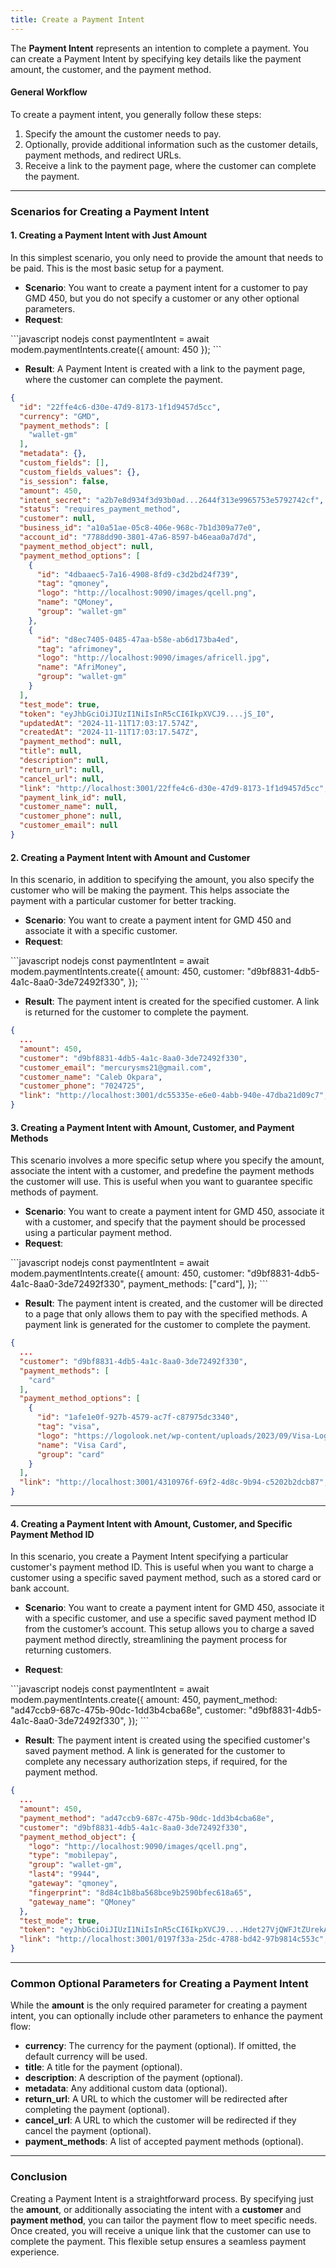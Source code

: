 ```yaml
---
title: Create a Payment Intent
---
```


The **Payment Intent** represents an intention to complete a payment. You can create a Payment Intent by specifying key details like the payment amount, the customer, and the payment method.

#### General Workflow
To create a payment intent, you generally follow these steps:
1. Specify the amount the customer needs to pay.
2. Optionally, provide additional information such as the customer details, payment methods, and redirect URLs.
3. Receive a link to the payment page, where the customer can complete the payment.

---

### Scenarios for Creating a Payment Intent

#### 1. **Creating a Payment Intent with Just Amount**

In this simplest scenario, you only need to provide the amount that needs to be paid. This is the most basic setup for a payment.

- **Scenario**: You want to create a payment intent for a customer to pay GMD 450, but you do not specify a customer or any other optional parameters.
- **Request**:

<CodeGroup>
```javascript nodejs 
const paymentIntent = await modem.paymentIntents.create({ amount: 450 });
```
</CodeGroup>

- **Result**: A Payment Intent is created with a link to the payment page, where the customer can complete the payment.

```json
{
  "id": "22ffe4c6-d30e-47d9-8173-1f1d9457d5cc",
  "currency": "GMD",
  "payment_methods": [
    "wallet-gm"
  ],
  "metadata": {},
  "custom_fields": [],
  "custom_fields_values": {},
  "is_session": false,
  "amount": 450,
  "intent_secret": "a2b7e8d934f3d93b0ad...2644f313e9965753e5792742cf",
  "status": "requires_payment_method",
  "customer": null,
  "business_id": "a10a51ae-05c8-406e-968c-7b1d309a77e0",
  "account_id": "7788dd90-3801-47a6-8597-b46eaa0a7d7d",
  "payment_method_object": null,
  "payment_method_options": [
    {
      "id": "4dbaaec5-7a16-4908-8fd9-c3d2bd24f739",
      "tag": "qmoney",
      "logo": "http://localhost:9090/images/qcell.png",
      "name": "QMoney",
      "group": "wallet-gm"
    },
    {
      "id": "d8ec7405-0485-47aa-b58e-ab6d173ba4ed",
      "tag": "afrimoney",
      "logo": "http://localhost:9090/images/africell.jpg",
      "name": "AfriMoney",
      "group": "wallet-gm"
    }
  ],
  "test_mode": true,
  "token": "eyJhbGciOiJIUzI1NiIsInR5cCI6IkpXVCJ9....jS_I0",
  "updatedAt": "2024-11-11T17:03:17.574Z",
  "createdAt": "2024-11-11T17:03:17.547Z",
  "payment_method": null,
  "title": null,
  "description": null,
  "return_url": null,
  "cancel_url": null,
  "link": "http://localhost:3001/22ffe4c6-d30e-47d9-8173-1f1d9457d5cc",
  "payment_link_id": null,
  "customer_name": null,
  "customer_phone": null,
  "customer_email": null
}
```


#### 2. **Creating a Payment Intent with Amount and Customer**

In this scenario, in addition to specifying the amount, you also specify the customer who will be making the payment. This helps associate the payment with a particular customer for better tracking.

- **Scenario**: You want to create a payment intent for GMD 450 and associate it with a specific customer.
- **Request**:

<CodeGroup>
```javascript nodejs 
const paymentIntent = await modem.paymentIntents.create({
    amount: 450,
    customer: "d9bf8831-4db5-4a1c-8aa0-3de72492f330",
});
```
</CodeGroup>

- **Result**: The payment intent is created for the specified customer. A link is returned for the customer to complete the payment.


```json
{
  ...
  "amount": 450,
  "customer": "d9bf8831-4db5-4a1c-8aa0-3de72492f330",
  "customer_email": "mercurysms21@gmail.com",
  "customer_name": "Caleb Okpara",
  "customer_phone": "7024725",
  "link": "http://localhost:3001/dc55335e-e6e0-4abb-940e-47dba21d09c7",
}
```

#### 3. **Creating a Payment Intent with Amount, Customer, and Payment Methods**

This scenario involves a more specific setup where you specify the amount, associate the intent with a customer, and predefine the payment methods the customer will use. This is useful when you want to guarantee specific methods of payment.

- **Scenario**: You want to create a payment intent for GMD 450, associate it with a customer, and specify that the payment should be processed using a particular payment method.
- **Request**:

<CodeGroup>
```javascript nodejs 
const paymentIntent = await modem.paymentIntents.create({
    amount: 450,
    customer: "d9bf8831-4db5-4a1c-8aa0-3de72492f330",
    payment_methods: ["card"],
});
```
</CodeGroup>

- **Result**: The payment intent is created, and the customer will be directed to a page that only allows them to pay with the specified methods. A payment link is generated for the customer to complete the payment.

```json
{
  ...
  "customer": "d9bf8831-4db5-4a1c-8aa0-3de72492f330",
  "payment_methods": [
    "card"
  ],
  "payment_method_options": [
    {
      "id": "1afe1e0f-927b-4579-ac7f-c87975dc3340",
      "tag": "visa",
      "logo": "https://logolook.net/wp-content/uploads/2023/09/Visa-Logo.png",
      "name": "Visa Card",
      "group": "card"
    }
  ],
  "link": "http://localhost:3001/4310976f-69f2-4d8c-9b94-c5202b2dcb87",
}
```

---

#### 4. **Creating a Payment Intent with Amount, Customer, and Specific Payment Method ID**

In this scenario, you create a Payment Intent specifying a particular customer's payment method ID. This is useful when you want to charge a customer using a specific saved payment method, such as a stored card or bank account.

- **Scenario**: You want to create a payment intent for GMD 450, associate it with a specific customer, and use a specific saved payment method ID from the customer’s account. This setup allows you to charge a saved payment method directly, streamlining the payment process for returning customers.

- **Request**:

<CodeGroup>
```javascript nodejs 
const paymentIntent = await modem.paymentIntents.create({
    amount: 450,
    payment_method: "ad47ccb9-687c-475b-90dc-1dd3b4cba68e",
    customer: "d9bf8831-4db5-4a1c-8aa0-3de72492f330",
});
```
</CodeGroup>

- **Result**: The payment intent is created using the specified customer's saved payment method. A link is generated for the customer to complete any necessary authorization steps, if required, for the payment method.

```json
{
  ...
  "amount": 450,
  "payment_method": "ad47ccb9-687c-475b-90dc-1dd3b4cba68e",
  "customer": "d9bf8831-4db5-4a1c-8aa0-3de72492f330",
  "payment_method_object": {
    "logo": "http://localhost:9090/images/qcell.png",
    "type": "mobilepay",
    "group": "wallet-gm",
    "last4": "9944",
    "gateway": "qmoney",
    "fingerprint": "8d84c1b8ba568bce9b2590bfec618a65",
    "gateway_name": "QMoney"
  },
  "test_mode": true,
  "token": "eyJhbGciOiJIUzI1NiIsInR5cCI6IkpXVCJ9....Hdet27VjQWFJtZUrekAs5w",
  "link": "http://localhost:3001/0197f33a-25dc-4788-bd42-97b9814c553c",
}
```

---

### Common Optional Parameters for Creating a Payment Intent

While the **amount** is the only required parameter for creating a payment intent, you can optionally include other parameters to enhance the payment flow:

- **currency**: The currency for the payment (optional). If omitted, the default currency will be used.
- **title**: A title for the payment (optional).
- **description**: A description of the payment (optional).
- **metadata**: Any additional custom data (optional).
- **return_url**: A URL to which the customer will be redirected after completing the payment (optional).
- **cancel_url**: A URL to which the customer will be redirected if they cancel the payment (optional).
- **payment_methods**: A list of accepted payment methods (optional).

---

### Conclusion

Creating a Payment Intent is a straightforward process. By specifying just the **amount**, or additionally associating the intent with a **customer** and **payment method**, you can tailor the payment flow to meet specific needs. Once created, you will receive a unique link that the customer can use to complete the payment. This flexible setup ensures a seamless payment experience.